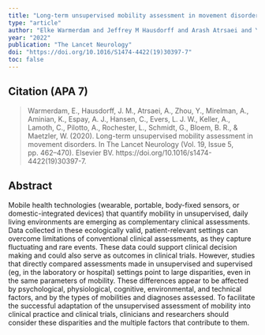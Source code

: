 ```yaml
---
title: "Long-term unsupervised mobility assessment in movement disorders"
type: "article"
author: "Elke Warmerdam and Jeffrey M Hausdorff and Arash Atrsaei and Yuhan Zhou and Anat Mirelman and Kamiar Aminian and Alberto J Espay and Clint Hansen and Luc J W Evers and Andreas Keller and Claudine Lamoth and Andrea Pilotto and Lynn Rochester and Gerhard Schmidt and Bastiaan R Bloem and Walter Maetzler"
year: "2022"
publication: "The Lancet Neurology"
doi: "https://doi.org/10.1016/S1474-4422(19)30397-7"
toc: false
---
```


## Citation (APA 7)

> Warmerdam, E., Hausdorff, J. M., Atrsaei, A., Zhou, Y., Mirelman, A., Aminian, K., Espay, A. J., Hansen, C., Evers, L. J. W., Keller, A., Lamoth, C., Pilotto, A., Rochester, L., Schmidt, G., Bloem, B. R., & Maetzler, W. (2020). Long-term unsupervised mobility assessment in movement disorders. In The Lancet Neurology (Vol. 19, Issue 5, pp. 462–470). Elsevier BV. https://doi.org/10.1016/s1474-4422(19)30397-7.

## Abstract

Mobile health technologies (wearable, portable, body-fixed sensors, or domestic-integrated devices) that quantify mobility in unsupervised, daily living environments are emerging as complementary clinical assessments. Data collected in these ecologically valid, patient-relevant settings can overcome limitations of conventional clinical assessments, as they capture fluctuating and rare events. These data could support clinical decision making and could also serve as outcomes in clinical trials. However, studies that directly compared assessments made in unsupervised and supervised (eg, in the laboratory or hospital) settings point to large disparities, even in the same parameters of mobility. These differences appear to be affected by psychological, physiological, cognitive, environmental, and technical factors, and by the types of mobilities and diagnoses assessed. To facilitate the successful adaptation of the unsupervised assessment of mobility into clinical practice and clinical trials, clinicians and researchers should consider these disparities and the multiple factors that contribute to them.
